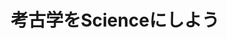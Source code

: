 ﻿---
title: "考古学をScienceにしよう"
category: "環境・社会理工学院"
vol: 24
interviewee: "亀井 宏行 "
url: ""
tags: []
pdf: "24-6.pdf"
career: ""
preface: "亀井では発掘せずに地面の中が分かるような遺跡の探査方法の研究が進められている。その探査方法が実際に用いられた例として、静岡県の石ノ形古墳の話を伺った。"
---
